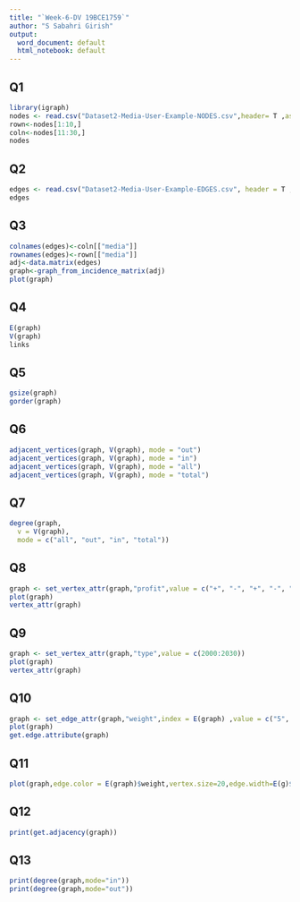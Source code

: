```yaml
---
title: "`Week-6-DV 19BCE1759`"
author: "S Sabahri Girish"
output:
  word_document: default
  html_notebook: default
---
```


## Q1
```r
library(igraph)
nodes <- read.csv("Dataset2-Media-User-Example-NODES.csv",header= T ,as.is = T)
rown<-nodes[1:10,]
coln<-nodes[11:30,]
nodes
```

## Q2
```r
edges <- read.csv("Dataset2-Media-User-Example-EDGES.csv", header = T , row.names = 1)
edges
```

## Q3
```r
colnames(edges)<-coln[["media"]]
rownames(edges)<-rown[["media"]]
adj<-data.matrix(edges)
graph<-graph_from_incidence_matrix(adj)
plot(graph)
```
## Q4
```r
E(graph)
V(graph)
links
```

## Q5
```r
gsize(graph)
gorder(graph)
```

## Q6
```r
adjacent_vertices(graph, V(graph), mode = "out")
adjacent_vertices(graph, V(graph), mode = "in")
adjacent_vertices(graph, V(graph), mode = "all")
adjacent_vertices(graph, V(graph), mode = "total")
```

## Q7
```r
degree(graph,
  v = V(graph),
  mode = c("all", "out", "in", "total"))
```

## Q8
```r
graph <- set_vertex_attr(graph,"profit",value = c("+", "-", "+", "-", "+", "-", "+", "-", "+"))
plot(graph)
vertex_attr(graph)
```

## Q9
```r
graph <- set_vertex_attr(graph,"type",value = c(2000:2030))
plot(graph)
vertex_attr(graph)
```

## Q10
```r
graph <- set_edge_attr(graph,"weight",index = E(graph) ,value = c("5", "1","1","1","5","1","1","1","5","1","1","1","5","1","1","1","5","1","1","1","5","1","1","1","5","1","1","1","5","1","1"))
plot(graph)
get.edge.attribute(graph)
```

## Q11
```r
plot(graph,edge.color = E(graph)$weight,vertex.size=20,edge.width=E(g)$weight,vertex.color="#c8ff00")
```

## Q12
```r
print(get.adjacency(graph))
```
## Q13
```r
print(degree(graph,mode="in")) 
print(degree(graph,mode="out"))
```